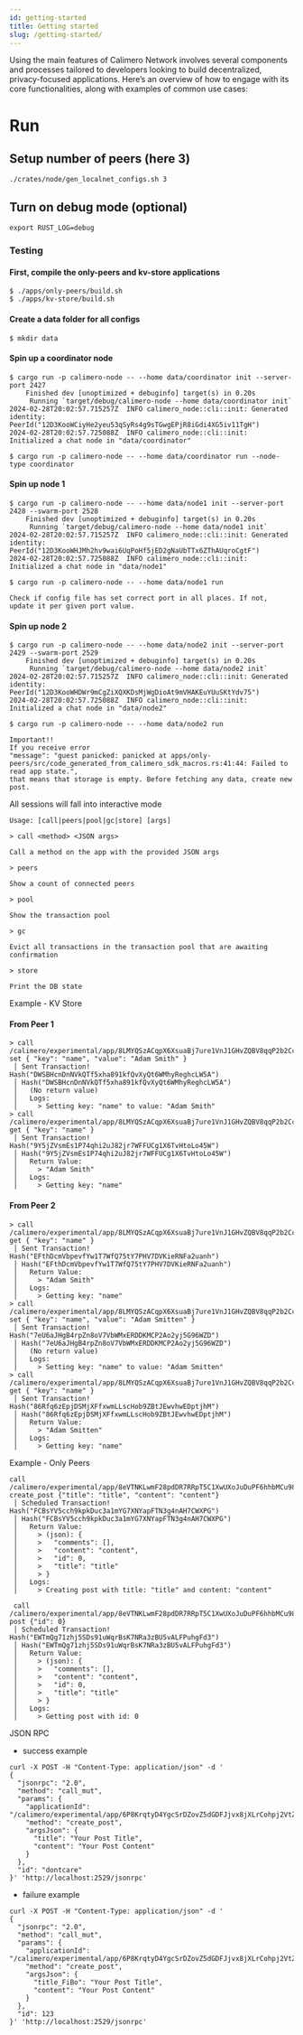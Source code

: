 ```yaml
---
id: getting-started
title: Getting started
slug: /getting-started/
---
```


Using the main features of Calimero Network involves several components and processes tailored to developers looking to build decentralized, privacy-focused applications. Here’s an overview of how to engage with its core functionalities, along with examples of common use cases:

# Run
## Setup number of peers (here 3)
```
./crates/node/gen_localnet_configs.sh 3
```

## Turn on debug mode (optional)
```
export RUST_LOG=debug
```

### Testing

#### First, compile the only-peers and kv-store applications

```console
$ ./apps/only-peers/build.sh
$ ./apps/kv-store/build.sh                                                                                        
```

#### Create a data folder for all configs

```console
$ mkdir data
```

#### Spin up a coordinator node

```console
$ cargo run -p calimero-node -- --home data/coordinator init --server-port 2427
    Finished dev [unoptimized + debuginfo] target(s) in 0.20s
     Running `target/debug/calimero-node --home data/coordinator init`
2024-02-28T20:02:57.715257Z  INFO calimero_node::cli::init: Generated identity: PeerId("12D3KooWCiyHe2yeu53qSyRs4g9sTGwgEPjR8iGdi4XG5iv11TgH")
2024-02-28T20:02:57.725088Z  INFO calimero_node::cli::init: Initialized a chat node in "data/coordinator"

$ cargo run -p calimero-node -- --home data/coordinator run --node-type coordinator
```

#### Spin up node 1

```console
$ cargo run -p calimero-node -- --home data/node1 init --server-port 2428 --swarm-port 2528
    Finished dev [unoptimized + debuginfo] target(s) in 0.20s
     Running `target/debug/calimero-node --home data/node1 init`
2024-02-28T20:02:57.715257Z  INFO calimero_node::cli::init: Generated identity: PeerId("12D3KooWHJMh2hv9wai6UqPoHf5jED2gNaUbTTx6ZThAUqroCgtF")
2024-02-28T20:02:57.725088Z  INFO calimero_node::cli::init: Initialized a chat node in "data/node1"

$ cargo run -p calimero-node -- --home data/node1 run
```

```
Check if config file has set correct port in all places. If not, update it per given port value.
```

#### Spin up node 2

```console
$ cargo run -p calimero-node -- --home data/node2 init --server-port 2429 --swarm-port 2529
    Finished dev [unoptimized + debuginfo] target(s) in 0.20s
     Running `target/debug/calimero-node --home data/node2 init`
2024-02-28T20:02:57.715257Z  INFO calimero_node::cli::init: Generated identity: PeerId("12D3KooWHDWr9mCgZiXQXKDsMjWgDioAt9mVHAKEuYUuSKtYdv75")
2024-02-28T20:02:57.725088Z  INFO calimero_node::cli::init: Initialized a chat node in "data/node2"

$ cargo run -p calimero-node -- --home data/node2 run
```

```
Important!!
If you receive error
"message": "guest panicked: panicked at apps/only-peers/src/code_generated_from_calimero_sdk_macros.rs:41:44: Failed to read app state.",
that means that storage is empty. Before fetching any data, create new post.
```

All sessions will fall into interactive mode

```console
Usage: [call|peers|pool|gc|store] [args]

> call <method> <JSON args>

Call a method on the app with the provided JSON args

> peers

Show a count of connected peers

> pool

Show the transaction pool

> gc

Evict all transactions in the transaction pool that are awaiting confirmation

> store

Print the DB state
```

Example - KV Store

#### From Peer 1

```console
> call /calimero/experimental/app/8LMYQSzACqpX6XsuaBj7ure1VnJ1GHvZQBV8qqP2b2Cc set { "key": "name", "value": "Adam Smith" }
 │ Sent Transaction! Hash("DWSBHcnDnNVkQTf5xha891kfQvXyQt6WMhyReghcLW5A")
 │ Hash("DWSBHcnDnNVkQTf5xha891kfQvXyQt6WMhyReghcLW5A")
 │   (No return value)
 │   Logs:
 │     > Setting key: "name" to value: "Adam Smith"
> call /calimero/experimental/app/8LMYQSzACqpX6XsuaBj7ure1VnJ1GHvZQBV8qqP2b2Cc get { "key": "name" }
 │ Sent Transaction! Hash("9Y5jZVsmEs1P74qhi2uJ82jr7WFFUCg1X6TvHtoLo45W")
 │ Hash("9Y5jZVsmEs1P74qhi2uJ82jr7WFFUCg1X6TvHtoLo45W")
 │   Return Value:
 │     > "Adam Smith"
 │   Logs:
 │     > Getting key: "name"
```

#### From Peer 2

```console
> call /calimero/experimental/app/8LMYQSzACqpX6XsuaBj7ure1VnJ1GHvZQBV8qqP2b2Cc get { "key": "name" }
 │ Sent Transaction! Hash("EFthDcmVbpevfYw1T7WfQ75tY7PHV7DVKieRNFa2uanh")
 │ Hash("EFthDcmVbpevfYw1T7WfQ75tY7PHV7DVKieRNFa2uanh")
 │   Return Value:
 │     > "Adam Smith"
 │   Logs:
 │     > Getting key: "name"
> call /calimero/experimental/app/8LMYQSzACqpX6XsuaBj7ure1VnJ1GHvZQBV8qqP2b2Cc set { "key": "name", "value": "Adam Smitten" }
 │ Sent Transaction! Hash("7eU6aJHgB4rpZn8oV7VbWMxERDDKMCP2Ao2yj5G96WZD")
 │ Hash("7eU6aJHgB4rpZn8oV7VbWMxERDDKMCP2Ao2yj5G96WZD")
 │   (No return value)
 │   Logs:
 │     > Setting key: "name" to value: "Adam Smitten"
> call /calimero/experimental/app/8LMYQSzACqpX6XsuaBj7ure1VnJ1GHvZQBV8qqP2b2Cc get { "key": "name" }
 │ Sent Transaction! Hash("86Rfq6zEpjDSMjXFfxwmLLscHob9ZBtJEwvhwEDptjhM")
 │ Hash("86Rfq6zEpjDSMjXFfxwmLLscHob9ZBtJEwvhwEDptjhM")
 │   Return Value:
 │     > "Adam Smitten"
 │   Logs:
 │     > Getting key: "name"
```

Example - Only Peers 
```
call /calimero/experimental/app/8eVTNKLwmF28pdDR7RRpT5C1XwUXoJuDuPF6hhbMCu98 create_post {"title": "title", "content": "content"}
 │ Scheduled Transaction! Hash("FCBsYV5cch9kpkDuc3a1mYG7XNYapFTN3g4nAH7CWXPG")
 │ Hash("FCBsYV5cch9kpkDuc3a1mYG7XNYapFTN3g4nAH7CWXPG")
 │   Return Value:
 │     > (json): {
 │     >   "comments": [],
 │     >   "content": "content",
 │     >   "id": 0,
 │     >   "title": "title"
 │     > }
 │   Logs:
 │     > Creating post with title: "title" and content: "content"

 call /calimero/experimental/app/8eVTNKLwmF28pdDR7RRpT5C1XwUXoJuDuPF6hhbMCu98 post {"id": 0}
 │ Scheduled Transaction! Hash("EWTmQg71zhj5SDs91uWqrBsK7NRa3zBU5vALFPuhgFd3")
 │ Hash("EWTmQg71zhj5SDs91uWqrBsK7NRa3zBU5vALFPuhgFd3")
 │   Return Value:
 │     > (json): {
 │     >   "comments": [],
 │     >   "content": "content",
 │     >   "id": 0,
 │     >   "title": "title"
 │     > }
 │   Logs:
 │     > Getting post with id: 0
 ```

JSON RPC
- success example
```
curl -X POST -H "Content-Type: application/json" -d '
{
  "jsonrpc": "2.0",
  "method": "call_mut",
  "params": {
    "applicationId": "/calimero/experimental/app/6P8KrqtyD4YgcSrDZovZ5dGDFJjvx8jXLrCohpj2VtZh",
    "method": "create_post",
    "argsJson": {
      "title": "Your Post Title",
      "content": "Your Post Content"
    }
  },
  "id": "dontcare"
}' 'http://localhost:2529/jsonrpc'
```
- failure example
```
curl -X POST -H "Content-Type: application/json" -d '
{
  "jsonrpc": "2.0",
  "method": "call_mut",
  "params": {
    "applicationId": "/calimero/experimental/app/6P8KrqtyD4YgcSrDZovZ5dGDFJjvx8jXLrCohpj2VtZh",
    "method": "create_post",
    "argsJson": {
      "title_FiBo": "Your Post Title",
      "content": "Your Post Content"
    }
  },
  "id": 123
}' 'http://localhost:2529/jsonrpc'
```
